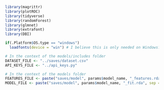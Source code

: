 <style type="text/css">
  code {
    font-family: "Fira Code Retina", monospace;
  }
</style>
  
```r
library(magrittr)
library(plotROC)
library(tidyverse)
library(randomForest)
library(glmnet)
library(extrafont)
library(DBI)

if(.Platform$OS.type == "windows")
  loadfonts(device = "win") # I believe this is only needed on Windows?
```

```r
# In the context of the models/includes folder
DATASET_FILE <- "../saves/dataset.csv"
API_KEYS_FILE <- "../api_keys.py"

# In the context of the models folder
FEATURES_FILE <- paste("saves/model", params$model_name, "_features.rda", sep = '')
MODEL_FILE <- paste("saves/model", params$model_name, "_fit.rda", sep = '')
```

